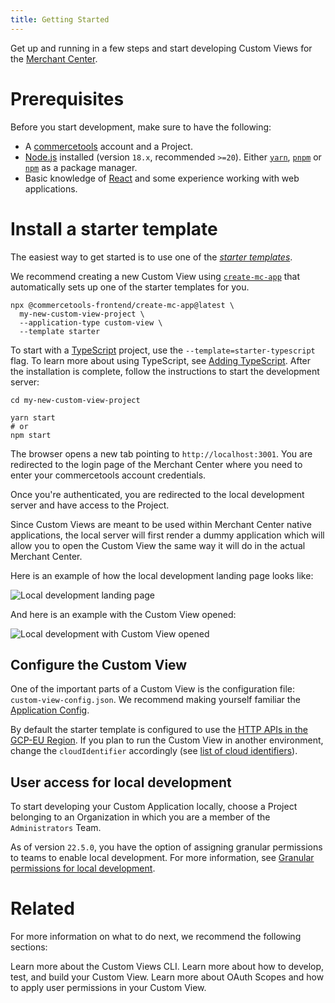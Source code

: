 ```yaml
---
title: Getting Started
---
```


Get up and running in a few steps and start developing Custom Views for the [Merchant Center](https://commercetools.com/features/business-tooling).

# Prerequisites

Before you start development, make sure to have the following:

- A [commercetools](https://docs.commercetools.com/getting-started) account and a Project.
- [Node.js](https://nodejs.org/en/) installed (version `18.x`, recommended `>=20`). Either [`yarn`](https://yarnpkg.com/), [`pnpm`](https://pnpm.io/) or [`npm`](https://www.npmjs.com/get-npm) as a package manager.
- Basic knowledge of [React](https://reactjs.org/) and some experience working with web applications.

# Install a starter template

The easiest way to get started is to use one of the [_starter templates_](https://github.com/commercetools/merchant-center-application-kit/tree/main/custom-views-templates).

We recommend creating a new Custom View using [`create-mc-app`](/api-reference/create-mc-app) that automatically sets up one of the starter templates for you.

```console noPromptLines="2-3"
npx @commercetools-frontend/create-mc-app@latest \
  my-new-custom-view-project \
  --application-type custom-view \
  --template starter
```

To start with a [TypeScript](https://www.typescriptlang.org/) project, use the `--template=starter-typescript` flag. To learn more about using TypeScript, see [Adding TypeScript](/development/adding-typescript).
After the installation is complete, follow the instructions to start the development server:

```console
cd my-new-custom-view-project

yarn start
# or
npm start
```

The browser opens a new tab pointing to `http://localhost:3001`. You are redirected to the login page of the Merchant Center where you need to enter your commercetools account credentials.

Once you're authenticated, you are redirected to the local development server and have access to the Project.

Since Custom Views are meant to be used within Merchant Center native applications, the local server will first render a dummy application which will allow you to open the Custom View the same way it will do in the actual Merchant Center.

Here is an example of how the local development landing page looks like:

![Local development landing page](/images/local-custom-view-landing-view.png)

And here is an example with the Custom View opened:

![Local development with Custom View opened](/images/local-custom-view-opened.png)

## Configure the Custom View

One of the important parts of a Custom View is the configuration file: `custom-view-config.json`.
We recommend making yourself familiar the [Application Config](/api-reference/application-config).

By default the starter template is configured to use the [HTTP APIs in the GCP-EU Region](https://docs.commercetools.com/api/general-concepts#regions). If you plan to run the Custom View in another environment, change the `cloudIdentifier` accordingly (see [list of cloud identifiers](/concepts/merchant-center-api#cloud-identifiers)).

## User access for local development

To start developing your Custom Application locally, choose a Project belonging to an Organization in which you are a member of the `Administrators` Team.

<Info>

As of version `22.5.0`, you have the option of assigning granular permissions to teams to enable local development. For more information, see [Granular permissions for local development](/help-needed#granular-permissions-for-local-development).

</Info>


# Related

For more information on what to do next, we recommend the following sections:

<Cards smallTitle clickable>
  <Card
    title="CLI"
    href="/api-reference/cli"
  >
    Learn more about the Custom Views CLI.
  </Card>
  <Card
    title="Development guidelines"
    href="/development"
  >
    Learn more about how to develop, test, and build your Custom View.
  </Card>
  <Card
    title="OAuth Scopes and user permissions"
    href="/concepts/oauth-scopes-and-user-permissions"
  >
    Learn more about OAuth Scopes and how to apply user permissions in your Custom View.
  </Card>
</Cards>
